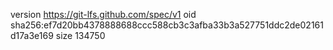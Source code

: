 version https://git-lfs.github.com/spec/v1
oid sha256:ef7d20bb4378888688ccc588cb3c3afba33b3a527751ddc2de02161d17a3e169
size 134750
